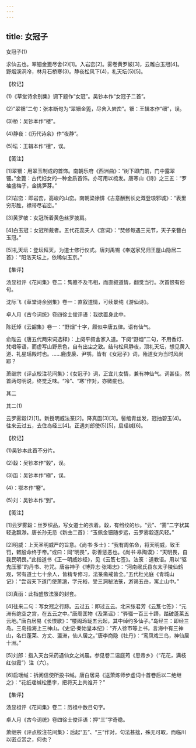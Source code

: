 ```yaml
---
---
---
```

title: 女冠子
---



女冠子(1)


求仙去也。翠钿金篦尽舍(2)[1]。入岩峦[2]。雾卷黄罗帔[3]，云雕白玉冠[4]。　　野烟溪洞冷，林月石桥寒(3)。静夜松风下(4)，礼天坛(5)[5]。





【校记】


(1)《草堂诗余别集》调下题作“女冠”。吴钞本作“女冠子二首”。

(2)“翠钿”二句：张本断句为“翠钿金篦，尽舍入岩峦”。钿：王辑本作“细”，误。

(3)桥：吴钞本作“楼”。

(4)静夜：《历代诗余》作“夜静”。

(5)坛：王辑本作“檀”，误。





【笺注】


[1]翠钿：用翠玉制成的首饰。南朝乐府《西洲曲》：“树下即门前，门中露翠钿。”金篦：古代妇女的一种金质首饰。亦可用以梳发。唐寒山《诗》之三五：“罗袖盛梅子，金挑笋芽。”

[2]岩峦：即岩峦，高峻的山峦。南朝梁徐悱《古意酬到长史溉登琅邪城》：“表里穷形胜，襟带尽岩峦。”

[3]黄罗帔：女冠所着黄色丝罗披肩。

[4]白玉冠：女冠所戴者。五代花蕊夫人《宫词》：“焚修每遇三元节，天子亲簪白玉冠。”

[5]礼天坛：登坛拜天，为道士修行仪式。唐刘禹锡《奉送家兄归王屋山隐居二首》：“阳洛天坛上，依稀似玉京。”





【集评】


汤显祖评《花间集》卷二：隽雅不及韦相，而直叙道情，翻觉当行。次首恨有俗句。

沈际飞《草堂诗余别集》卷一：直叙道情，可续景纯《游仙诗》。

卓人月《古今词统》卷四徐士俊评语：我欲置身此中。

陈廷焯《云韶集》卷一：“野烟”十字，颇似中唐五律。语有仙气。

俞陛云《唐五代两宋词选释》：上阕平叙舍家入道。下阕“野烟”二句，不用香灯、梵唱等语，而虚写山野景色，自有出尘之致。结句松风静夜，顶礼天坛，想见黄入道、礼星瑶殿时也。……鹿虔扆、尹鹗，皆有《女冠子》词，殆道女为当时风尚耶？

萧继宗《评点校注花间集》：《女冠子》词，正宜儿女情，兼有神仙气。词甚佳，然首两句明说，终觉乏味。“冷”、“寒”作对，亦微疵也。





其二

其二(1)


云罗雾縠(2)[1]。新授明威法箓[2]。降真函(3)[3]。髻绾青丝发，冠抽碧玉(4)。　　往来云过五，去住岛经三[4]。正遇刘郎使(5)[5]，启瑶缄[6]。





【校记】


(1)吴钞本此首不分片。

(2)縠：吴钞本作“榖”，误。

(3)函：吴钞本作“極”，误。

(4)：鄂本作“簪”。

(5)刘：吴钞本作“到”。





【笺注】


[1]云罗雾縠：丝罗织品，写女道士的衣着。縠，有绉纹的纱。“云”、“雾”二字状其轻逸飘渺。唐长孙无忌《新曲二首》：“玉佩金钿随步远，云罗雾縠逐风轻。”

[2]明威：上天圣明威严的旨意。《尚书·多士》：“我有周佑命，将天明威，致王罚，敕殷命终于帝。”或曰：同“明畏”，彰善惩恶也。《尚书·皋陶谟》：“天明畏，自我民明畏。”此指道书《正一明威妙经》，见《云笈七签》。法箓：道教语。用以“驱鬼压邪”的丹书、符咒。唐谷神子《博异志·张竭忠》：“河南缑氏县东太子陵仙鹤观，常有道士七十余人，皆精专修习，法箓斋戒皆全。”五代杜光庭《青城山记》：“尝诣天下道门使萧邈，字元裕，受三洞秘法箓，游谒五岳，寓止山中。”

[3]真函：此指盛放法箓的封套。

[4]往来二句：写女冠之行踪。云过五：即过五云。北宋张君芳《云笈七签》：“元洲有绝空之宫，在五云之中。”唐周匡物《及第谣》：“骅骝一百三十蹄，踏破蓬莱五云地。”唐白居易《长恨歌》：“楼阁玲珑五云起，其中绰约多仙子。”岛经三：即经三岛。三岛指海上三神山。《史记·秦始皇本纪》：“齐人徐市等上书，言海中有三神山，名曰蓬莱、方丈、瀛洲，仙人居之。”唐李商隐《牡丹》：“鸾凤戏三岛，神仙居十洲。”

[5]刘郎：指入天台采药遇仙女之刘晨。参见卷二温庭筠《思帝乡》（“花花，满枝红似霞”）注〔六〕。

[6]启瑶缄：拆阅信使所投书缄。唐白居易《送萧炼师步虚词十首卷后以二绝继之》：“花纸瑶缄松墨字，把将天上共谁开？”





【集评】


汤显祖评《花间集》卷二：历祖中数目句字。

卓人月《古今词统》卷四徐士俊评语：押“三”字奇稳。

萧继宗《评点校注花间集》：后起“五”、“三”作对，句法甚拙，殊无可取，而临川以密点赏之，何也？